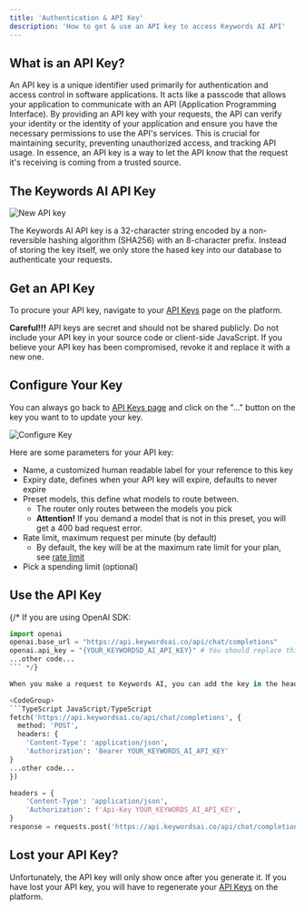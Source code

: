 ```yaml
---
title: 'Authentication & API Key'
description: 'How to get & use an API key to access Keywords AI API'
---
```


## What is an API Key?

An API key is a unique identifier used primarily for authentication and access control in software applications. It acts like a passcode that allows your application to communicate with an API (Application Programming Interface). By providing an API key with your requests, the API can verify your identity or the identity of your application and ensure you have the necessary permissions to use the API's services. This is crucial for maintaining security, preventing unauthorized access, and tracking API usage. In essence, an API key is a way to let the API know that the request it's receiving is coming from a trusted source.


## The Keywords AI API Key
<img src="/images/new-api-key.png" alt="New API key" />

The Keywords AI API key is a 32-character string encoded by a non-reversible hashing algorithm (SHA256) with an 8-character prefix. Instead of storing the key itself, we only store the hased key into our database to authenticate your requests.

## Get an API Key

To procure your API key, navigate to your [API Keys](https://platform.keywordsai.co/platform/api/api-keys) page on the platform.


**Careful!!!** API keys are secret and should not be shared publicly. Do not include your API key in your source code or client-side JavaScript. If you believe your API key has been compromised, revoke it and replace it with a new one.

## Configure Your Key

You can always go back to [API Keys page](https://platform.keywordsai.co/platform/api/api-keys) and click on the "..." button on the key you want to to update your key.


<img src='/images/configure-key.png' alt="Configure Key"/>

Here are some parameters for your API key:

- Name, a customized human readable label for your reference to this key
- Expiry date, defines when your API key will expire, defaults to never expire
- Preset models, this define what models to route between. 
  - The router only routes between the models you pick
  - <strong>Attention!</strong> If you demand a model that is not in this preset, you will get a 400 bad request error.
- Rate limit, maximum request per minute (by default)
  - By default, the key will be at the maximum rate limit for your plan, see [rate limit](/guides/limits#rate-limits)
- Pick a spending limit (optional)


## Use the API Key

{/* If you are using OpenAI SDK:

```python
import openai
openai.base_url = "https://api.keywordsai.co/api/chat/completions"
openai.api_key = "{YOUR_KEYWORDSD_AI_API_KEY}" # You should replace this with your actual key
...other code...
``` */}

When you make a request to Keywords AI, you can add the key in the header under the Authorization tab with the keyword "Api Key" (case sensitive).

<CodeGroup>
```TypeScript JavaScript/TypeScript
fetch('https://api.keywordsai.co/api/chat/completions', {
  method: 'POST',
  headers: {
    'Content-Type': 'application/json',
    'Authorization': 'Bearer YOUR_KEYWORDS_AI_API_KEY'
}
...other code...
})
```

```Python Python
headers = {
    'Content-Type': 'application/json',
    'Authorization': f'Api-Key YOUR_KEYWORDS_AI_API_KEY',
}
response = requests.post('https://api.keywordsai.co/api/chat/completions', headers=headers, json=data, stream=stream)
```
</CodeGroup>

## Lost your API Key?

Unfortunately, the API key will only show once after you generate it. If you have lost your API key, you will have to regenerate your [API Keys](https://platform.keywordsai.co/platform/api/api-keys) on the platform.